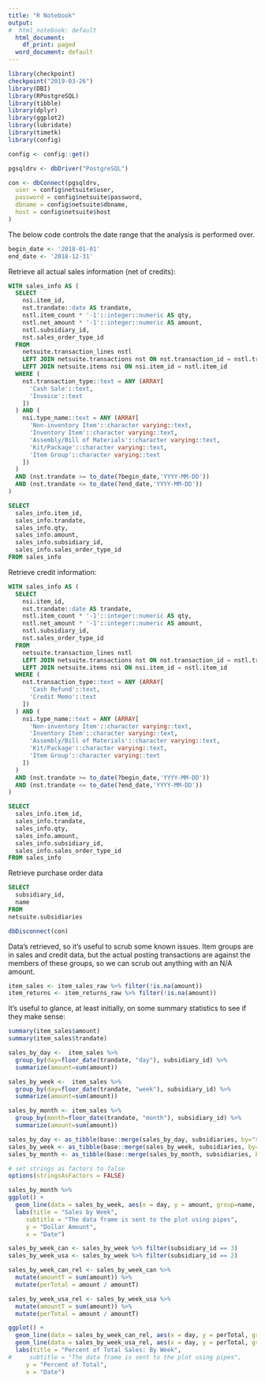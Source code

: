 ---
title: "R Notebook"
output:
#  html_notebook: default
  html_document:
    df_print: paged
  word_document: default
---

```{r load_libraries, echo=F}
library(checkpoint)
checkpoint("2019-03-26")
library(DBI)
library(RPostgreSQL)
library(tibble)
library(dplyr)
library(ggplot2)
library(lubridate)
library(timetk)
library(config)

config <- config::get()
```

```{r set_up_db, echo=F}

pgsqldrv <- dbDriver("PostgreSQL")

con <- dbConnect(pgsqldrv,
  user = config$netsuite$user,
  password = config$netsuite$password,
  dbname = config$netsuite$dbname,
  host = config$netsuite$host
)
```

The below code controls the date range that the analysis is performed over.

```{r set_up_params}
begin_date <- '2018-01-01'
end_date <- '2018-12-31'
```

Retrieve all actual sales information (net of credits):

```{sql sales_query, connection=con, output.var="item_sales_raw"}
WITH sales_info AS (
  SELECT
    nsi.item_id,
    nst.trandate::date AS trandate,
    nstl.item_count * '-1'::integer::numeric AS qty,
    nstl.net_amount * '-1'::integer::numeric AS amount,
    nstl.subsidiary_id,
    nst.sales_order_type_id
  FROM
    netsuite.transaction_lines nstl
    LEFT JOIN netsuite.transactions nst ON nst.transaction_id = nstl.transaction_id
    LEFT JOIN netsuite.items nsi ON nsi.item_id = nstl.item_id
  WHERE (
    nst.transaction_type::text = ANY (ARRAY[
      'Cash Sale'::text,
      'Invoice'::text
    ])
  ) AND (
    nsi.type_name::text = ANY (ARRAY[
      'Non-inventory Item'::character varying::text,
      'Inventory Item'::character varying::text,
      'Assembly/Bill of Materials'::character varying::text,
      'Kit/Package'::character varying::text,
      'Item Group'::character varying::text
    ])
  )
  AND (nst.trandate >= to_date(?begin_date,'YYYY-MM-DD'))
  AND (nst.trandate <= to_date(?end_date,'YYYY-MM-DD'))
)

SELECT
  sales_info.item_id,
  sales_info.trandate,
  sales_info.qty,
  sales_info.amount,
  sales_info.subsidiary_id,
  sales_info.sales_order_type_id
FROM sales_info
```

Retrieve credit information:

```{sql credit_query, connection=con, output.var="item_returns_raw"}
WITH sales_info AS (
  SELECT
    nsi.item_id,
    nst.trandate::date AS trandate,
    nstl.item_count * '-1'::integer::numeric AS qty,
    nstl.net_amount * '-1'::integer::numeric AS amount,
    nstl.subsidiary_id,
    nst.sales_order_type_id
  FROM
    netsuite.transaction_lines nstl
    LEFT JOIN netsuite.transactions nst ON nst.transaction_id = nstl.transaction_id
    LEFT JOIN netsuite.items nsi ON nsi.item_id = nstl.item_id
  WHERE (
    nst.transaction_type::text = ANY (ARRAY[
      'Cash Refund'::text,
      'Credit Memo'::text
    ])
  ) AND (
    nsi.type_name::text = ANY (ARRAY[
      'Non-inventory Item'::character varying::text,
      'Inventory Item'::character varying::text,
      'Assembly/Bill of Materials'::character varying::text,
      'Kit/Package'::character varying::text,
      'Item Group'::character varying::text
    ])
  )
  AND (nst.trandate >= to_date(?begin_date,'YYYY-MM-DD'))
  AND (nst.trandate <= to_date(?end_date,'YYYY-MM-DD'))
)

SELECT
  sales_info.item_id,
  sales_info.trandate,
  sales_info.qty,
  sales_info.amount,
  sales_info.subsidiary_id,
  sales_info.sales_order_type_id
FROM sales_info
```

Retrieve purchase order data

```{sql subsidiary_query, connection=con, output.var="subsidiaries"}
SELECT
  subsidiary_id,
  name
FROM
netsuite.subsidiaries

```

```{r Disconnect From Database}
dbDisconnect(con)
```

Data's retrieved, so it's useful to scrub some known issues. Item groups are in sales and credit data, but the actual posting transactions are against the members of these groups, so we can scrub out anything with an N/A amount.
```{r Filter N/A Values}
item_sales <- item_sales_raw %>% filter(!is.na(amount))
item_returns <- item_returns_raw %>% filter(!is.na(amount))
```

It's useful to glance, at least initially, on some summary statistics to see if they make sense:


```{r Initial Stats}
summary(item_sales$amount)
summary(item_sales$trandate)
```


```{r Change Summary}
sales_by_day <-  item_sales %>%
  group_by(day=floor_date(trandate, "day"), subsidiary_id) %>%
  summarize(amount=sum(amount))

sales_by_week <-  item_sales %>%
  group_by(day=floor_date(trandate, "week"), subsidiary_id) %>%
  summarize(amount=sum(amount))

sales_by_month <- item_sales %>%
  group_by(month=floor_date(trandate, "month"), subsidiary_id) %>%
  summarize(amount=sum(amount))

sales_by_day <- as_tibble(base::merge(sales_by_day, subsidiaries, by="subsidiary_id"))
sales_by_week <- as_tibble(base::merge(sales_by_week, subsidiaries, by="subsidiary_id"))
sales_by_month <- as_tibble(base::merge(sales_by_month, subsidiaries, by="subsidiary_id"))
```

```{r Plot Sales}
# set strings as factors to false
options(stringsAsFactors = FALSE)

sales_by_month %>%
ggplot() +
  geom_line(data = sales_by_week, aes(x = day, y = amount, group=name, color=name)) +
  labs(title = "Sales by Week",
     subtitle = "The data frame is sent to the plot using pipes",
     y = "Dollar Amount",
     x = "Date")
```

```{r}
sales_by_week_can <- sales_by_week %>% filter(subsidiary_id == 3)
sales_by_week_usa <- sales_by_week %>% filter(subsidiary_id == 2)

sales_by_week_can_rel <- sales_by_week_can %>%
  mutate(amountT = sum(amount)) %>%
  mutate(perTotal = amount / amountT)

sales_by_week_usa_rel <- sales_by_week_usa %>%
  mutate(amountT = sum(amount)) %>%
  mutate(perTotal = amount / amountT)
```

```{r}
ggplot() +
  geom_line(data = sales_by_week_can_rel, aes(x = day, y = perTotal, group=name, color=name)) +
  geom_line(data = sales_by_week_usa_rel, aes(x = day, y = perTotal, group=name, color=name)) +
  labs(title = "Percent of Total Sales: By Week",
#     subtitle = "The data frame is sent to the plot using pipes",
     y = "Percent of Total",
     x = "Date")

```